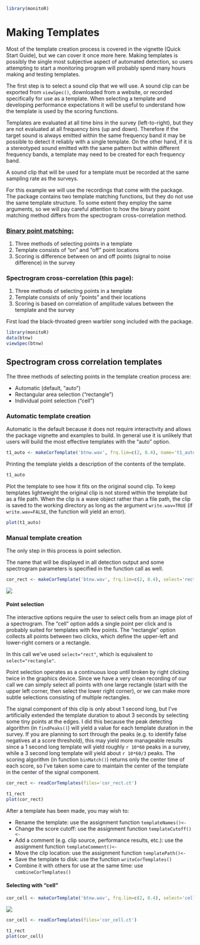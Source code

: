 


```r
library(monitoR)
```

# Making Templates
Most of the template creation process is covered in the vignette (Quick Start Guide), but we can cover it once more here. Making templates is possibly the single most subjective aspect of automated detection, so users attempting to start a monitoring program will probably spend many hours making and testing templates.  

The first step is to select a sound clip that we will use. A sound clip can be exported from `viewSpec()`, downloaded from a website, or recorded specifically for use as a template. When selecting a template and developing performance expectations it will be useful to understand how the template is used by the scoring functions.  

Templates are evaluated at all time bins in the survey (left-to-right), but they are not evaluated at all frequency bins (up and down). Therefore if the target sound is always emitted within the same frequency band it may be possible to detect it reliably with a single template. On the other hand, if it is a stereotyped sound emitted with the same pattern but within different frequency bands, a template may need to be created for each frequency band.  

A sound clip that will be used for a template must be recorded at the same sampling rate as the surveys.  

For this example we will use the recordings that come with the package. The package contains two template matching functions, but they do not use the same template structure. To some extent they employ the same arguments, so we will pay careful attention to how the binary point matching method differs from the spectrogram cross-correlation method.  

<div class="row">
<div class="col-md-6">
<h3><a href="assets/makingTemplates/makingBinTemplates.html" target="_blank">Binary point matching:</a></h3>
<ol>  
  <li> Three methods of selecting points in a template </li>  
  <li> Template consists of "on" and "off" point locations </li>  
  <li> Scoring is difference between on and off points (signal to noise difference) in the survey </li>  
</ol>
</div>
<div class="col-md-6">
<h3>Spectrogram cross-correlation (this page):</h3>
<ol>  
  <li> Three methods of selecting points in a template </li>  
  <li> Template consists of only "points" and their locations </li>  
  <li> Scoring is based on correlation of amplitude values between the template and the survey </li>
</ol>  
</div>
</div>

First load the black-throated green warbler song included with the package.  
```r
library(monitoR)
data(btnw)
viewSpec(btnw)

```

## Spectrogram cross correlation templates
The three methods of selecting points in the template creation process are:  

  *  Automatic (default, "auto")  
  *  Rectangular area selection ("rectangle")  
  *  Individual point selection ("cell")  

### Automatic template creation 
Automatic is the default because it does not require interactivity and allows the package vignette and examples to build. In general use it is unlikely that users will build the most effective templates with the "auto" option.  


```r
t1_auto <- makeCorTemplate('btnw.wav', frq.lim=c(2, 8.4), name='t1_auto')
```
Printing the template yields a description of the contents of the template.  

```r
t1_auto
```

Plot the template to see how it fits on the original sound clip. To keep templates lightweight the original clip is not stored within the template but as a file path. When the clip is a wave object rather than a file path, the clip is saved to the working directory as long as the argument `write.wav=TRUE` (if `write.wav=FALSE`, the function will yield an error).  

```r
plot(t1_auto)
```

### Manual template creation 
The only step in this process is point selection.  

The name that will be displayed in all detection output and some spectrogram parameters is specified in the function call as well.  

```r
cor_rect <- makeCorTemplate('btnw.wav', frq.lim=c(2, 8.4), select='rect', name='cor_rect')
```

![](img/cor_rect.png)


#### Point selection

The interactive options require the user to select cells from an image plot of a spectrogram. The "cell" option adds a single point per click and is probably suited for templates with few points. The "rectangle" option collects all points between two clicks, which define the upper-left and lower-right corners or a rectangle.  

In this call we've used `select="rect"`, which is equivalent to `select="rectangle"`.  

Point selection operates as a continuous loop until broken by right clicking twice in the graphics device. Since we have a very clean recording of our call we can simply select all points with one large rectangle (start with the upper left corner, then select the lower right corner), or we can make more subtle selections consisting of multiple rectangles.


The signal component of this clip is only about 1 second long, but I've artificially extended the template duration to about 3 seconds by selecting some tiny points at the edges. I did this because the peak detecting algorithm (in `findPeaks()`) will yield a value for each template duration in the survey. If you are planning to sort through the peaks (e.g. to identify false negatives at a score threshold), this may yield more manageable results since a 1 second long template will yield roughly `r 10*60` peaks in a survey, while a 3 second long template will yield about `r 10*60/3` peaks. The scoring algorithm (in function `binMatch()`) returns only the center time of each score, so I've taken some care to maintain the center of the template in the center of the signal component.  

```r
cor_rect <- readCorTemplates(files='cor_rect.ct')
```
```r
t1_rect
plot(cor_rect)
```

After a template has been made, you may wish to:  

  *  Rename the template: use the assignment function `templateNames()<-`  
  *  Change the score cutoff: use the assignment function `templateCutoff()<-`  
  *  Add a comment (e.g. clip source, performance results, etc.): use the assignment function `templateComment()<-`  
  *  Move the clip location: use the assignment function `templatePath()<-`  
  *  Save the template to disk: use the function `writeCorTemplates()`  
  *  Combine it with others for use at the same time: use `combineCorTemplates()`  

#### Selecting with "cell"

```r
cor_cell <- makeCorTemplate('btnw.wav', frq.lim=c(2, 8.4), select='cell', name='cor_cell')
```

![](img/cor_cell.png)

```r
cor_cell <- readCorTemplates(files='cor_cell.ct')
```
```r
t1_rect
plot(cor_cell)
```



























